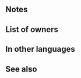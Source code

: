 {{Weapon Infobox
|tagid=SID_小さな聖樹
|weaponType=Blue Tome
|might=8
|range=2
|effect=When unit deals damage to foe during combat, restores 5 HP to unit. (Triggers even if 0 damage is dealt.)
|cost=200
|exclusive=0
|statModifiers=0,8,0,0,0
|required=Ellight;Elthunder
|next=Tannenbit+
|promotionRarity=5
|promotionTier=1
|properties=
}}
==Notes==
{{CombatHPRecovery}}
==List of owners==
{{Skill Hero List}}
==In other languages==
{{OtherLanguages
|english=Tannenbit
|japanese=小さな聖樹
|german=Tannenklein!
|spanishEU=Arbolito
|spanishLA=Arbolito
|french=Petit sapin
|italian=Jingle bam
|chineseTW=小小聖樹
|portuguese=Pinheirinho
}}
==See also==
{{See also skills|cond=Description LIKE '%unit deals damage to foe during combat, restores%HP to unit%' AND Exclusive='1'}}
{{Weapons Navbox}}